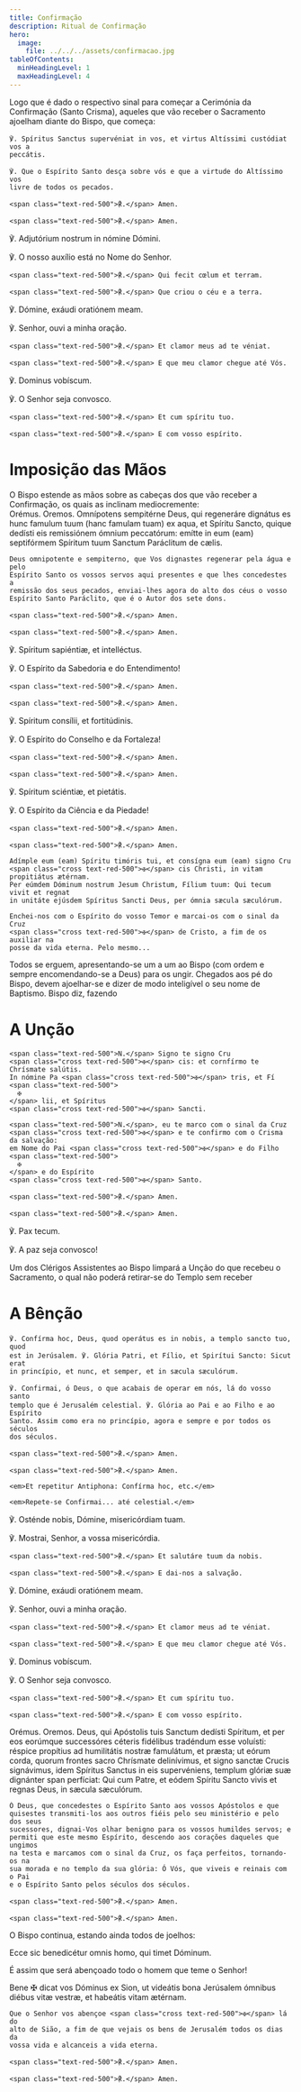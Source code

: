```yaml
---
title: Confirmação
description: Ritual de Confirmação
hero:
  image:
    file: ../../../assets/confirmacao.jpg
tableOfContents:
  minHeadingLevel: 1
  maxHeadingLevel: 4
---
```


<aside>
  Logo que é dado o respectivo sinal para começar a Cerimónia da Confirmação
  (Santo Crisma), aqueles que vão receber o Sacramento ajoelham diante do Bispo,
  que começa:
</aside>

<div class="side-by-side not-content">

    ℣. Spíritus Sanctus supervéniat in vos, et virtus Altíssimi custódiat vos a
    peccátis.

    ℣. Que o Espírito Santo desça sobre vós e que a virtude do Altíssimo vos
    livre de todos os pecados.

    <span class="text-red-500">℟.</span> Amen.

    <span class="text-red-500">℟.</span> Amen.
  </span>

℣. Adjutórium nostrum in nómine Dómini.

℣. O nosso auxílio está no Nome do Senhor.

    <span class="text-red-500">℟.</span> Qui fecit cœlum et terram.

    <span class="text-red-500">℟.</span> Que criou o céu e a terra.
  </span>

℣. Dómine, exáudi oratiónem meam.

℣. Senhor, ouvi a minha oração.

    <span class="text-red-500">℟.</span> Et clamor meus ad te véniat.

    <span class="text-red-500">℟.</span> E que meu clamor chegue até Vós.
  </span>

℣. Dominus vobíscum.

℣. O Senhor seja convosco.

    <span class="text-red-500">℟.</span> Et cum spíritu tuo.

    <span class="text-red-500">℟.</span> E com vosso espírito.

</div>

# Imposição das Mãos

<aside>
  O Bispo estende as mãos sobre as cabeças dos que vão receber a Confirmação, os
  quais as inclinam mediocremente:
</aside>

<div class="side-by-side not-content">
  <span class="text-red-500 text-center">Orémus.</span>
  <span class="text-red-500 text-center">Oremos.</span>
  <span>
    Omnípotens sempitérne Deus, qui regeneráre dignátus es hunc famulum tuum
    (hanc famulam tuam) ex aqua, et Spíritu Sancto, quique dedísti eis
    remissiónem ómnium peccatórum: emítte in eum (eam) septifórmem Spíritum tuum
    Sanctum Paráclitum de cælis.

    Deus omnipotente e sempiterno, que Vos dignastes regenerar pela água e pelo
    Espírito Santo os vossos servos aqui presentes e que lhes concedestes a
    remissão dos seus pecados, enviai-lhes agora do alto dos céus o vosso
    Espírito Santo Paráclito, que é o Autor dos sete dons.

    <span class="text-red-500">℟.</span> Amen.

    <span class="text-red-500">℟.</span> Amen.
  </span>

℣. Spíritum sapiéntiæ, et intelléctus.

℣. O Espírito da Sabedoria e do Entendimento!

    <span class="text-red-500">℟.</span> Amen.

    <span class="text-red-500">℟.</span> Amen.
  </span>

℣. Spíritum consílii, et fortitúdinis.

℣. O Espírito do Conselho e da Fortaleza!

    <span class="text-red-500">℟.</span> Amen.

    <span class="text-red-500">℟.</span> Amen.
  </span>

℣. Spíritum sciéntiæ, et pietátis.

℣. O Espírito da Ciência e da Piedade!

    <span class="text-red-500">℟.</span> Amen.

    <span class="text-red-500">℟.</span> Amen.

    Adímple eum (eam) Spíritu timóris tui, et consígna eum (eam) signo Cru
    <span class="cross text-red-500">✠</span> cis Christi, in vitam propitiátus ætérnam.
    Per eúmdem Dóminum nostrum Jesum Christum, Fílium tuum: Qui tecum vivit et regnat
    in unitáte ejúsdem Spíritus Sancti Deus, per ómnia sæcula sæculórum.

    Enchei-nos com o Espírito do vosso Temor e marcai-os com o sinal da Cruz
    <span class="cross text-red-500">✠</span> de Cristo, a fim de os auxiliar na
    posse da vida eterna. Pelo mesmo...

</div>

<aside>
  Todos se erguem, apresentando-se um a um ao Bispo (com ordem e sempre
  encomendando-se a Deus) para os ungir. Chegados aos pé do Bispo, devem
  ajoelhar-se e dizer de modo inteligível o seu nome de Baptismo. Bispo diz,
  fazendo
</aside>

# A Unção

<div class="side-by-side not-content">

    <span class="text-red-500">N.</span> Signo te signo Cru
    <span class="cross text-red-500">✠</span> cis: et cornfírmo te Chrísmate salútis.
    In nómine Pa <span class="cross text-red-500">✠</span> tris, et Fí <span class="text-red-500">
      ✠
    </span> lii, et Spíritus
    <span class="cross text-red-500">✠</span> Sancti.

    <span class="text-red-500">N.</span>, eu te marco com o sinal da Cruz
    <span class="cross text-red-500">✠</span> e te confirmo com o Crisma da salvação:
    em Nome do Pai <span class="cross text-red-500">✠</span> e do Filho <span class="text-red-500">
      ✠
    </span> e do Espírito
    <span class="cross text-red-500">✠</span> Santo.

    <span class="text-red-500">℟.</span> Amen.

    <span class="text-red-500">℟.</span> Amen.
  </span>

℣. Pax tecum.

℣. A paz seja convosco!

</div>

<aside>
  Um dos Clérigos Assistentes ao Bispo limpará a Unção do que recebeu o
  Sacramento, o qual não poderá retirar-se do Templo sem receber
</aside>

# A Bênção

<div class="side-by-side not-content">

    ℣. Confírma hoc, Deus, quod operátus es in nobis, a templo sancto tuo, quod
    est in Jerúsalem. ℣. Glória Patri, et Fílio, et Spirítui Sancto: Sicut erat
    in princípio, et nunc, et semper, et in sæcula sæculórum.

    ℣. Confirmai, ó Deus, o que acabais de operar em nós, lá do vosso santo
    templo que é Jerusalém celestial. ℣. Glória ao Pai e ao Filho e ao Espírito
    Santo. Assim como era no princípio, agora e sempre e por todos os séculos
    dos séculos.

    <span class="text-red-500">℟.</span> Amen.

    <span class="text-red-500">℟.</span> Amen.

    <em>Et repetitur Antiphona: Confírma hoc, etc.</em>

    <em>Repete-se Confirmai... até celestial.</em>
  </span>

℣. Osténde nobis, Dómine, misericórdiam tuam.

℣. Mostrai, Senhor, a vossa misericórdia.

    <span class="text-red-500">℟.</span> Et salutáre tuum da nobis.

    <span class="text-red-500">℟.</span> E dai-nos a salvação.
  </span>

℣. Dómine, exáudi oratiónem meam.

℣. Senhor, ouvi a minha oração.

    <span class="text-red-500">℟.</span> Et clamor meus ad te véniat.

    <span class="text-red-500">℟.</span> E que meu clamor chegue até Vós.
  </span>

℣. Dominus vobíscum.

℣. O Senhor seja convosco.

    <span class="text-red-500">℟.</span> Et cum spíritu tuo.

    <span class="text-red-500">℟.</span> E com vosso espírito.

</div>

<div class="side-by-side not-content">
  <span class="text-red-500 text-center">Orémus.</span>
  <span class="text-red-500 text-center">Oremos.</span>
  <span>
    Deus, qui Apóstolis tuis Sanctum dedísti Spíritum, et per eos eorúmque
    successóres céteris fidélibus tradéndum esse voluísti: réspice propítius ad
    humilitátis nostræ famulátum, et præsta; ut eórum corda, quorum frontes
    sacro Chrísmate delinívimus, et signo sanctæ Crucis signávimus, idem
    Spíritus Sanctus in eis supervéniens, templum glóriæ suæ dignánter span
    perfíciat: Qui cum Patre, et eódem Spíritu Sancto vivis et regnas Deus, in
    sæcula sæculórum.

    Ó Deus, que concedestes o Espírito Santo aos vossos Apóstolos e que
    quisestes transmiti-los aos outros fiéis pelo seu ministério e pelo dos seus
    sucessores, dignai-Vos olhar benigno para os vossos humildes servos; e
    permiti que este mesmo Espírito, descendo aos corações daqueles que ungimos
    na testa e marcamos com o sinal da Cruz, os faça perfeitos, tornando-os na
    sua morada e no templo da sua glória: Ó Vós, que viveis e reinais com o Pai
    e o Espírito Santo pelos séculos dos séculos.

    <span class="text-red-500">℟.</span> Amen.

    <span class="text-red-500">℟.</span> Amen.

</div>

<aside>O Bispo continua, estando ainda todos de joelhos:</aside>

<div class="side-by-side not-content">

Ecce sic benedicétur omnis homo, qui timet Dóminum.

É assim que será abençoado todo o homem que teme o Senhor!

  <span>
    Bene <span class="cross text-red-500">✠</span> dicat vos Dóminus ex Sion, ut
    videátis bona Jerúsalem ómnibus diébus vitæ vestræ, et habeátis vitam
    ætérnam.

    Que o Senhor vos abençoe <span class="cross text-red-500">✠</span> lá do
    alto de Sião, a fim de que vejais os bens de Jerusalém todos os dias da
    vossa vida e alcanceis a vida eterna.

    <span class="text-red-500">℟.</span> Amen.

    <span class="text-red-500">℟.</span> Amen.

</div>
